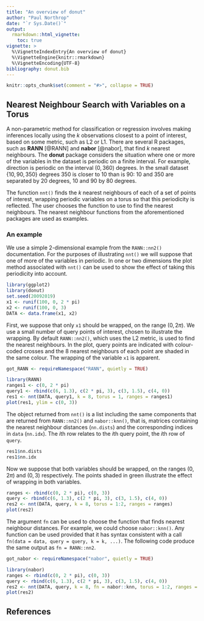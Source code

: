 ```yaml
---
title: "An overview of donut"
author: "Paul Northrop"
date: "`r Sys.Date()`"
output: 
  rmarkdown::html_vignette:
    toc: true
vignette: >
  %\VignetteIndexEntry{An overview of donut}
  %\VignetteEngine{knitr::rmarkdown}
  %\VignetteEncoding{UTF-8}
bibliography: donut.bib
---
```


```r
knitr::opts_chunk$set(comment = "#>", collapse = TRUE)
```

## Nearest Neighbour Search with Variables on a Torus

A non-parametric method for classification or regression involves making inferences locally using the $k$ observations closest to a point of interest, based on some metric, such as L2 or L1.  There are several R packages, such as **RANN** [@RANN] and **nabor** [@nabor], that find $k$ nearest neighbours.  The **donut** package considers the situation where one or more of the variables in the dataset is periodic on a finite interval.  For example, direction is periodic on the interval $(0, 360)$ degrees.  In the small dataset $\{10, 90, 350\}$ degrees 350 is closer to 10 than is 90: 10 and 350 are separated by 20 degrees, 10 and 90 by 80 degrees.

The function `nnt()` finds the $k$ nearest neighbours of each of a set of points of interest, wrapping periodic variables on a torus so that this periodicity is reflected. The user chooses the function to use to find the nearest neighbours.  The nearest neighbour functions from the aforementioned packages are used as examples.

### An example

We use a simple 2-dimensional example from the `RANN::nn2()` documentation.  For the purposes of illustrating `nnt()` we will suppose that one of more of the variables in periodic.  In one or two dimensions the plot method associated with `nnt()` can be used to show the effect of taking this periodicity into account.   
```r
library(ggplot2)
library(donut)
set.seed(20092019)
x1 <- runif(100, 0, 2 * pi)
x2 <- runif(100, 0, 3)
DATA <- data.frame(x1, x2)
```

First, we suppose that only `x1` should be wrapped, on the range $(0, 2\pi)$. We use a small number of query points of interest, chosen to illustrate the wrapping.  By default `RANN::nn2()`, which uses the L2 metric, is used to find the nearest neighbours. In the plot, query points are indicated with colour-coded crosses and the 8 nearest neighbours of each point are shaded in the same colour.  The wrapping of the variable `x1` is apparent.

```r
got_RANN <- requireNamespace("RANN", quietly = TRUE)
```

```r
library(RANN)
ranges1 <- c(0, 2 * pi)
query1 <- rbind(c(6, 1.3), c(2 * pi, 3), c(3, 1.5), c(4, 0))
res1 <- nnt(DATA, query1, k = 8, torus = 1, ranges = ranges1)
plot(res1, ylim = c(0, 3))
```

The object returned from `nnt()` is a list including the same components that are returned from `RANN::nn2()` and `nabor::knn()`, that is, matrices containing the nearest neighbour distances (`nn.dists`) and the corresponding indices in `data` (`nn.idx`).  The $i$th row relates to the $i$th query point, the $i$th row of `query`. 

```r
res1$nn.dists
res1$nn.idx
```

Now we suppose that both variables should be wrapped, on the ranges $(0, 2\pi)$ and $(0, 3)$ respectively.  The points shaded in green illustrate the effect of wrapping in both variables.

```r
ranges <- rbind(c(0, 2 * pi), c(0, 3))
query <- rbind(c(6, 1.3), c(2 * pi, 3), c(3, 1.5), c(4, 0))
res2 <- nnt(DATA, query, k = 8, torus = 1:2, ranges = ranges)
plot(res2)
```

The argument `fn` can be used to choose the function that finds nearest neighbour distances.  For example, we could choose `nabor::knn()`.  Any function can be used provided that it has syntax consistent with a call `fn(data = data, query = query, k = k, ...)`.  The following code produce the same output as `fn = RANN::nn2`.

```r
got_nabor <- requireNamespace("nabor", quietly = TRUE)
```

```r
library(nabor)
ranges <- rbind(c(0, 2 * pi), c(0, 3))
query <- rbind(c(6, 1.3), c(2 * pi, 3), c(3, 1.5), c(4, 0))
res2 <- nnt(DATA, query, k = 8, fn = nabor::knn, torus = 1:2, ranges = ranges)
plot(res2)
```

## References

<script type="text/x-mathjax-config">
   MathJax.Hub.Config({  "HTML-CSS": { minScaleAdjust: 125, availableFonts: [] }  });
</script>

